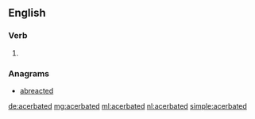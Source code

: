 ==English==

===Verb===
{{head|en|verb form}}

# {{en-past of|acerbate}}

===Anagrams===
* [[abreacted#English|abreacted]]

[[de:acerbated]]
[[mg:acerbated]]
[[ml:acerbated]]
[[nl:acerbated]]
[[simple:acerbated]]